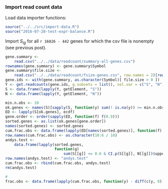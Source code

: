 ### Import read count data

Load data importer functions:
```r
source("../../src/import-data.R")
source("2016-07-28-test-expr-balance.R")
```

Import $S_{ig}$ for all `r 16026 - 442` genes for which the csv file is nonempty (see previous post).

```r
gene.summary <-
    read.csv("../../data/readcount/summary-all-genes.csv")
rownames(gene.summary) <- gene.summary$Symbol
gene.summary$file.size <-
    read.csv("../../data/readcount/fsize-genes.csv", row.names = 2)[rownames(gene.summary), , drop = TRUE]
gene.ids <- with(gene.summary, as.character(Symbol)[ file.size > 0 ])
Y <- get.readcounts(gene.ids, g.subsets = list(), sel.var = c("S", "N"))
S <- data.frame(lapply(Y, getElement, "S"))
N <- data.frame(lapply(Y, getElement, "N"))
```

```r
min.n.obs <- 10
ok.genes <- names(S)[sapply(S, function(y) sum(! is.na(y)) >= min.n.obs)]
ED <- lapply(S[ok.genes], ecdf)
gene.order <- order(sapply(ED, function(f) f(0.9)))
sorted.genes <- as.list(ok.genes[gene.order])
names(sorted.genes) <- sorted.genes
cum.frac.obs <- data.frame(lapply(ED[names(sorted.genes)], function(f) f(10:6 / 10)))
row.names(cum.frac.obs) <- as.character(10:6 / 10)
andys.test <-
    data.frame(lapply(sorted.genes,
                      function(g)
                          sum(S[[g]] <= 0.6 & CI.p(S[[g]], N[[g]])$upper < 0.7, na.rm = TRUE) / sum(! is.na(S[[g]]))))
row.names(andys.test) <- "andys.test"
cum.frac.obs <- rbind(cum.frac.obs, andys.test)
rm(andys.test)
```

```r
#
frac.obs <- data.frame(lapply(cum.frac.obs, function(y) - diff(c(y, 0))))
```
